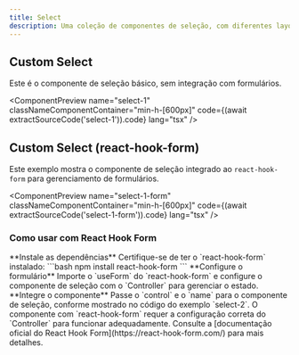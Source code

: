 ```yaml
---
title: Select
description: Uma coleção de componentes de seleção, com diferentes layouts para destacar conteúdo
---
```




## Custom Select

Este é o componente de seleção básico, sem integração com formulários.

<ComponentPreview
  name="select-1"
  classNameComponentContainer="min-h-[600px]"
  code={(await extractSourceCode('select-1')).code}
  lang="tsx"
/>

## Custom Select (react-hook-form)

Este exemplo mostra o componente de seleção integrado ao `react-hook-form` para gerenciamento de formulários.

<ComponentPreview
  name="select-1-form"
  classNameComponentContainer="min-h-[600px]"
  code={(await extractSourceCode('select-1-form')).code}
  lang="tsx"
/>

### Como usar com React Hook Form

<Steps>
  <Step>
    **Instale as dependências**
    Certifique-se de ter o `react-hook-form` instalado:
    ```bash
    npm install react-hook-form
    ```
  </Step>
  <Step>
    **Configure o formulário**
    Importe o `useForm` do `react-hook-form` e configure o componente de seleção com o `Controller` para gerenciar o estado.
  </Step>
  <Step>
    **Integre o componente**
    Passe o `control` e o `name` para o componente de seleção, conforme mostrado no código do exemplo `select-2`.
  </Step>
</Steps>

<Callout title="Nota">
  O componente com `react-hook-form` requer a configuração correta do `Controller` para funcionar adequadamente. Consulte a [documentação oficial do React Hook Form](https://react-hook-form.com/) para mais detalhes.
</Callout>